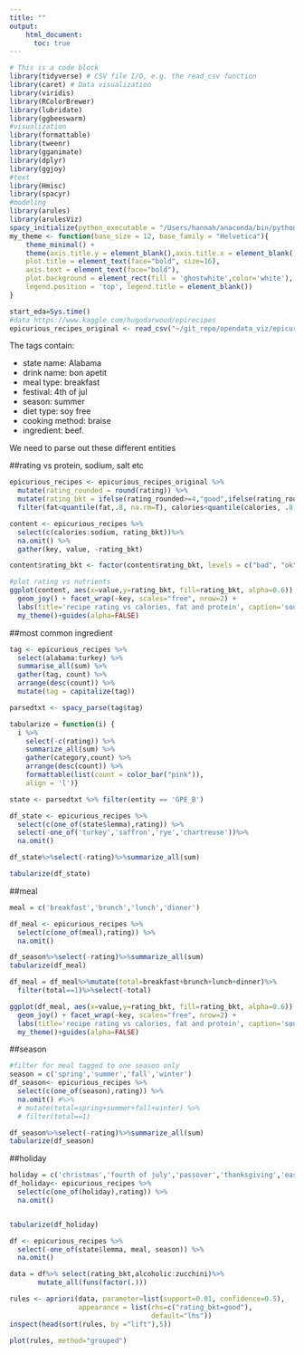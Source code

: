 ```yaml
---
title: ""
output: 
    html_document: 
      toc: true
---
```


```r
# This is a code block
library(tidyverse) # CSV file I/O, e.g. the read_csv function
library(caret) # Data visualization
library(viridis)
library(RColorBrewer)
library(lubridate)
library(ggbeeswarm)
#visualization
library(formattable)
library(tweenr)
library(gganimate)
library(dplyr)
library(ggjoy)
#text
library(Hmisc)
library(spacyr)
#modeling
library(arules)
library(arulesViz)
spacy_initialize(python_executable = "/Users/hannah/anaconda/bin/python")
my_theme <- function(base_size = 12, base_family = "Helvetica"){
    theme_minimal() +
    theme(axis.title.y = element_blank(),axis.title.x = element_blank(),
    plot.title = element_text(face="bold", size=16),
    axis.text = element_text(face="bold"),
    plot.background = element_rect(fill = 'ghostwhite',color='white'),
    legend.position = 'top', legend.title = element_blank())
}

```

```r
start_eda=Sys.time()
#data https://www.kaggle.com/hugodarwood/epirecipes
epicurious_recipes_original <- read_csv("~/git_repo/opendata_viz/epicurious_recipes/epicurious_recipes.csv")

```

The tags contain:

* state name: Alabama
* drink name: bon apetit
* meal type: breakfast
* festival: 4th of jul
* season: summer
* diet type: soy free
* cooking method: braise
* ingredient: beef. 

We need to parse out these different entities

##rating vs protein, sodium, salt etc
```r
epicurious_recipes <- epicurious_recipes_original %>%
  mutate(rating_rounded = round(rating)) %>%
  mutate(rating_bkt = ifelse(rating_rounded>=4,"good",ifelse(rating_rounded==3,"ok","bad"))) %>%
  filter(fat<quantile(fat,.8, na.rm=T), calories<quantile(calories, .8, na.rm=T), protein<quantile(protein,.8, na.rm=T),sodium<quantile(sodium,.8, na.rm=T))

content <- epicurious_recipes %>%
  select(c(calories:sodium, rating_bkt))%>%
  na.omit() %>%
  gather(key, value, -rating_bkt)

content$rating_bkt <- factor(content$rating_bkt, levels = c("bad", "ok", "good"))

#plot rating vs nutrients
ggplot(content, aes(x=value,y=rating_bkt, fill=rating_bkt, alpha=0.6)) + 
  geom_joy() + facet_wrap(~key, scales="free", nrow=2) +
  labs(title='recipe rating vs calories, fat and protein', caption='source: Epicurious')+
  my_theme()+guides(alpha=FALSE) 
```

##most common ingredient
```r
tag <- epicurious_recipes %>% 
  select(alabama:turkey) %>%
  summarise_all(sum) %>%
  gather(tag, count) %>%
  arrange(desc(count)) %>%
  mutate(tag = capitalize(tag))
```

```r
parsedtxt <- spacy_parse(tag$tag)
```

```r
tabularize = function(i) {
  i %>%
    select(-c(rating)) %>%
    summarize_all(sum) %>% 
    gather(category,count) %>%
    arrange(desc(count)) %>%
    formattable(list(count = color_bar("pink")),
    align = 'l')}
```

```r
state <- parsedtxt %>% filter(entity == 'GPE_B')

df_state <- epicurious_recipes %>% 
  select(c(one_of(state$lemma),rating)) %>%
  select(-one_of('turkey','saffron','rye','chartreuse'))%>%
  na.omit()

df_state%>%select(-rating)%>%summarize_all(sum)

tabularize(df_state)
```



##meal
```r
meal = c('breakfast','brunch','lunch','dinner')

df_meal <- epicurious_recipes %>% 
  select(c(one_of(meal),rating)) %>%
  na.omit()

df_season%>%select(-rating)%>%summarize_all(sum)
tabularize(df_meal)
```

```r
df_meal = df_meal%>%mutate(total=breakfast+brunch+lunch+dinner)%>%
  filter(total==1)%>%select(-total)
```


```r
ggplot(df_meal, aes(x=value,y=rating_bkt, fill=rating_bkt, alpha=0.6)) + 
  geom_joy() + facet_wrap(~key, scales="free", nrow=2) +
  labs(title='recipe rating vs calories, fat and protein', caption='source: Epicurious')+
  my_theme()+guides(alpha=FALSE)
```


##season
```r
#filter for meal tagged to one season only
season = c('spring','summer','fall','winter')
df_season<- epicurious_recipes %>% 
  select(c(one_of(season),rating)) %>%
  na.omit() #%>% 
  # mutate(total=spring+summer+fall+winter) %>% 
  # filter(total==1)

df_season%>%select(-rating)%>%summarize_all(sum)
tabularize(df_season)
```


##holiday
```r
holiday = c('christmas','fourth of july','passover','thanksgiving','easter','new year\'s eve')
df_holiday<- epicurious_recipes %>% 
  select(c(one_of(holiday),rating)) %>%
  na.omit()


tabularize(df_holiday)
```


```r
df <- epicurious_recipes %>% 
  select(-one_of(state$lemma, meal, season)) %>%
  na.omit()
```
```r
data = df%>% select(rating_bkt,alcoholic:zucchini)%>%
       mutate_all(funs(factor(.))) 
```

```r
rules <- apriori(data, parameter=list(support=0.01, confidence=0.5),
                 appearance = list(rhs=c("rating_bkt=good"),
                                   default="lhs"))
inspect(head(sort(rules, by ="lift"),5))
```
```r
plot(rules, method="grouped")
```



